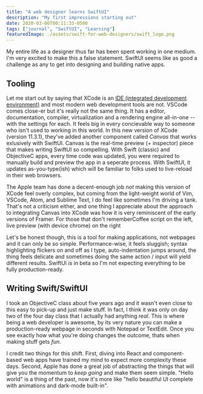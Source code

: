 ```yaml
---
title: "A web designer learns SwiftUI"
description: "My first impressions starting out"
date: 2020-03-06T00:11:33-0500
tags: ["journal", "SwiftUI", "Learning"]
featuredImage: ./assets/swift-for-web-designers/swift_logo.png
---
```


My entire life as a designer thus far has been spent working in one medium. I'm very excited to make this a false statement. SwiftUI seems like as good a challenge as any to get into designing and building native apps.

## Tooling

Let me start out by saying that XCode is an [IDE (integrated development environment)](https://en.wikipedia.org/wiki/Integrated_development_environment) and most modern web development tools are not. VSCode comes close-er but it's really not the same thing. It has a editor, documentation, compiler, virtualization and a rendering engine all-in-one -- with the settings for each. It feels big in every concievable way to someone who isn't used to working in this world. In this new version of XCode (version 11.3.1), they've added another component called _Canvas_ that works exlusively with SwiftUI. Canvas is the real-time preview (+ inspector) piece that makes writing SwiftUI so compelling. With Swift (classic) and ObjectiveC apps, every time code was updated, you were required to manually build and preview the app in a seperate process. With SwiftUI, it updates as-you-type(ish) which will be familiar to folks used to live-reload in their web browsers.

The Apple team has done a decent-enough job _not_ making this version of XCode feel overly complex, but coming from the light-weight world of Vim, VSCode, Atom, and Sublime Text, I do feel like sometimes I'm driving a tank. That's not a criticism either, and one thing I appreciate about the approach to integrating Canvas into XCode was how it is very reminiscent of the early versions of Framer. For those that don't rememberCoffee script on the left, live preview (with device chrome) on the right

Let's be honest though, this is a tool for making applications, not webpages and it can only be so simple. Performance-wise, it feels sluggish; syntax highlighting flickers on and off as I type, auto-indentation jumps around, the thing feels delicate and sometimes doing the same action / input will yield different results. SwiftUI _is_ in beta so I'm not expecting everything to be fully production-ready.

## Writing Swift/SwiftUI

I took an ObjectiveC class about five years ago and it wasn't even close to this easy to pick-up and just make stuff. In fact, I think it was only on day two of the four day class that I actually had anything _real_. This is where being a web developer is awesome, by its very nature you can make a production-ready webpage in seconds with Notepad or TextEdit. Once you see exactly how what you're doing changes the outcome, thats when making stuff gets _fun_.

I credit two things for this shift. First, diving into React and component-based web apps have trained my mind to expect more complexity these days. Second, Apple has done a great job of abstracting the things that will give you the momentum to _keep going_ and make them seem simple. "Hello world" is a thing of the past, now it's more like "hello beautiful UI complete with animations and dark-mode built-in".





